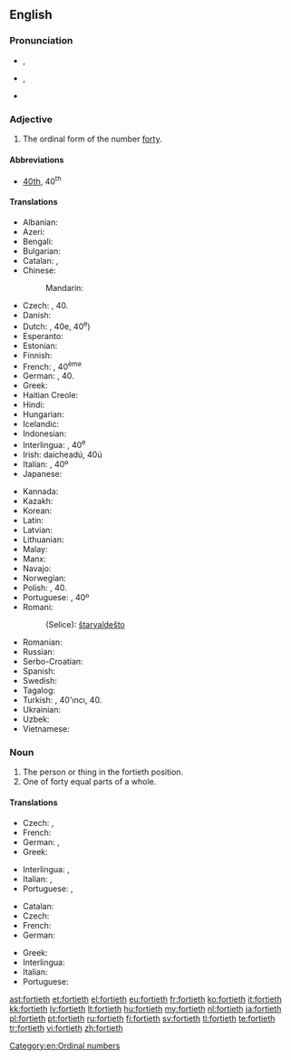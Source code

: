 ==English==

===Pronunciation===
* {{a|RP}} {{IPA|/ˈfɔːtiəθ/}}, {{X-SAMPA|/fO:ti@T/}}
* {{a|GenAm}} {{IPA|/ˈfɔɻtiəθ/}}, {{X-SAMPA|/"fOrti@T/}}
* {{hyphenation|for|ti|eth}}

===Adjective===
{{en-adj|-}}

# The ordinal form of the number [[forty]].

====Abbreviations====
* [[40th]], 40<sup>th</sup>

====Translations====
{{trans-top|ordinal form of forty}}
* Albanian: {{t-|sq|dyzetë}}
* Azeri: {{t-|az|qırxıncı|sc=Kore}}
* Bengali: {{t-|bn|চত্বারিংশত্তম|tr=catbārinśattama|sc=Beng}}
* Bulgarian: {{t-|bg|четиресетият|tr=chetiresetiyat|sc=Beng}}
* Catalan: {{t+|ca|quarantè}}, {{t-|ca|quadragèsim}}
* Chinese:
*: Mandarin: {{t|cmn|第四十|tr=dì sìshí|sc=Hani}}
* Czech: {{t-|cs|čtyřicátý}}, 40.
* Danish: {{t-|da|fyrretyvende}}
* Dutch: {{t+|nl|veertigste}}, 40e, 40<sup>e</sup>)
* Esperanto: {{t-|eo|kvardeka|sc=Cyrl}}
* Estonian: {{t-|et|neljakümnes|sc=Cyrl}}
* Finnish: {{t-|fi|neljäskymmenes}}
* French: {{t+|fr|quarantième}}, 40<sup>ème</sup>
* German: {{t+|de|vierzigste}}, 40.
* Greek: {{t+|el|τεσσαρακοστός|tr=tessarakostós}}
* Haitian Creole: {{tø|ht|karantyèm}}
* Hindi: {{t-|hi|चालीसवां|tr=चालीसवां|sc=Deva}}
* Hungarian: {{t+|hu|negyvenedik}}
* Icelandic: {{t-|is|fertugasta}}
* Indonesian: {{t-|id|keempatpuluh}}
* Interlingua: {{t-|ia|quarantesime}}, 40<sup>e</sup>
* Irish: daicheadú, 40ú
* Italian: {{t+|it|quarantesimo}}, 40º
* Japanese: {{t-|ja|第四十|tr=dai shi jū|sc=Jpan}}
{{trans-mid}}
* Kannada: {{t-|kn|ನಲವತ್ತನೆಯ|tr=nalavattaneya|sc=Knda}}
* Kazakh: {{t|kk|қырқыншы|tr=qırıqınşı|sc=Cyrl}}
* Korean: {{t-|ko|사십 번째의|tr=sasib beonjjaeui|sc=Kore}}
* Latin: {{t-|la|quadragesimus|sc=Cyrl}}
* Latvian: {{t+|lv|četrdesmitais}}
* Lithuanian: {{t+|lt|keturiasdešimtas}}
* Malay: {{t-|ms|keempat puluh}}
* Manx: {{t-|gv|daeedoo}}
* Navajo: {{tø|nv|dízdiin góneʼ}}
* Norwegian: {{t-|no|førtinde}}
* Polish: {{t+|pl|czterdziesty}}, 40.
* Portuguese: {{t+|pt|quadragésimo}}, 40º
* Romani:
*: (Selice): [[štarvaldešto]] {{m}}
* Romanian: {{t-|ro|patruzecilea}}
* Russian: {{t+|ru|сороковой|sc=Cyrl|tr=sorokovój}}
* Serbo-Croatian: {{t-|sh|četrdeseti}}
* Spanish: {{t+|es|cuadragésimo}}
* Swedish: {{t+|sv|fyrtionde}}
* Tagalog: {{t-|tl|pang-apatnapu}}
* Turkish: {{t+|tr|kırkıncı}}, 40'ıncı, 40.
* Ukrainian: {{t+|uk|сороковий|tr=sorokovyy̆|sc=Cyrl}}
* Uzbek: {{t-|uz|qirqinchi}}
* Vietnamese: {{t-|vi|hạng bốn mươi}}
{{trans-bottom}}

===Noun===
{{en-noun}}

# The person or thing in the fortieth position.
# One of forty equal parts of a whole.

====Translations====
{{trans-top|person or thing}}
* Czech: {{t-|cs|čtyřicátý|m}}, {{t-|cs|čtyřicátá|f}}
* French: {{t+|fr|quarantième}}
* German: {{t-|de|Vierzigster|m}}, {{t-|de|Vierzigste|f}}
* Greek: {{t+|el|τεσσαρακοστός|tr=tessarakostós|sc=Grek}}
{{trans-mid}}
* Interlingua: {{t-|ia|quarantesimo|m}}, {{t-|ia|quarantesima|f}}
* Italian: {{t+|it|quarantesimo|m}}, {{t+|it|quarantesima|f}}
* Portuguese: {{t+|pt|quadragésimo|m}}, {{t-|pt|quadragésima|f}}
{{trans-bottom}}

{{trans-top|one of forty equal parts}}
* Catalan: {{t+|ca|quarantè|m}}
* Czech: {{t-|cs|čtyřicetina|f}}
* French: {{t+|fr|quarantième|m}}
* German: {{t-|de|Vierzigstel|n}}
{{trans-mid}}
* Greek: {{t+|el|τεσσαρακοστό|n|tr=tessarakostó|sc=Grek}}
* Interlingua: {{t-|ia|quarantesimo}}
* Italian: {{t+|it|quarantesimo|m}}
* Portuguese: {{t+|pt|quadragésimo|m}}
{{trans-bottom}}

[[Category:en:Ordinal numbers]]

[[ast:fortieth]]
[[et:fortieth]]
[[el:fortieth]]
[[eu:fortieth]]
[[fr:fortieth]]
[[ko:fortieth]]
[[it:fortieth]]
[[kk:fortieth]]
[[lv:fortieth]]
[[lt:fortieth]]
[[hu:fortieth]]
[[my:fortieth]]
[[nl:fortieth]]
[[ja:fortieth]]
[[pl:fortieth]]
[[pt:fortieth]]
[[ru:fortieth]]
[[fi:fortieth]]
[[sv:fortieth]]
[[tl:fortieth]]
[[te:fortieth]]
[[tr:fortieth]]
[[vi:fortieth]]
[[zh:fortieth]]